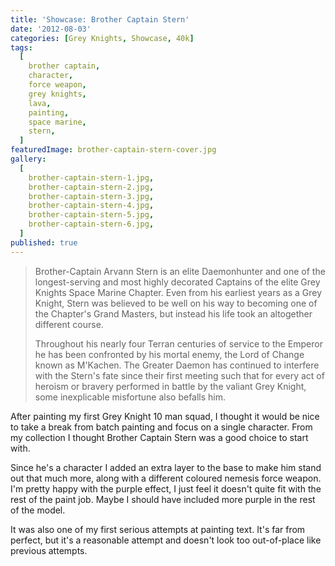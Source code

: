 ```yaml
---
title: 'Showcase: Brother Captain Stern'
date: '2012-08-03'
categories: [Grey Knights, Showcase, 40k]
tags:
  [
    brother captain,
    character,
    force weapon,
    grey knights,
    lava,
    painting,
    space marine,
    stern,
  ]
featuredImage: brother-captain-stern-cover.jpg
gallery:
  [
    brother-captain-stern-1.jpg,
    brother-captain-stern-2.jpg,
    brother-captain-stern-3.jpg,
    brother-captain-stern-4.jpg,
    brother-captain-stern-5.jpg,
    brother-captain-stern-6.jpg,
  ]
published: true
---
```


> Brother-Captain Arvann Stern is an elite Daemonhunter and one of the longest-serving and most highly decorated
> Captains of the elite Grey Knights Space Marine Chapter. Even from his earliest years as a Grey Knight, Stern was
> believed to be well on his way to becoming one of the Chapter's Grand Masters, but instead his life took an altogether
> different course.
>
> Throughout his nearly four Terran centuries of service to the Emperor he has been confronted by his
> mortal enemy, the Lord of Change known as M'Kachen. The Greater Daemon has continued to interfere with the Stern's
> fate since their first meeting such that for every act of heroism or bravery performed in battle by the valiant Grey
> Knight, some inexplicable misfortune also befalls him.

After painting my first Grey Knight 10 man squad, I thought it would be nice to take a break from batch painting
and focus on a single character. From my collection I thought Brother Captain Stern was a good choice to start with.

Since he's a character I added an extra layer to the base to make him stand out that much more, along with a
different coloured nemesis force weapon. I'm pretty happy with the purple effect, I just feel it doesn't quite
fit with the rest of the paint job. Maybe I should have included more purple in the rest of the model.

It was also one of my first serious attempts at painting text. It's far from perfect, but it's a reasonable attempt
and doesn't look too out-of-place like previous attempts.
